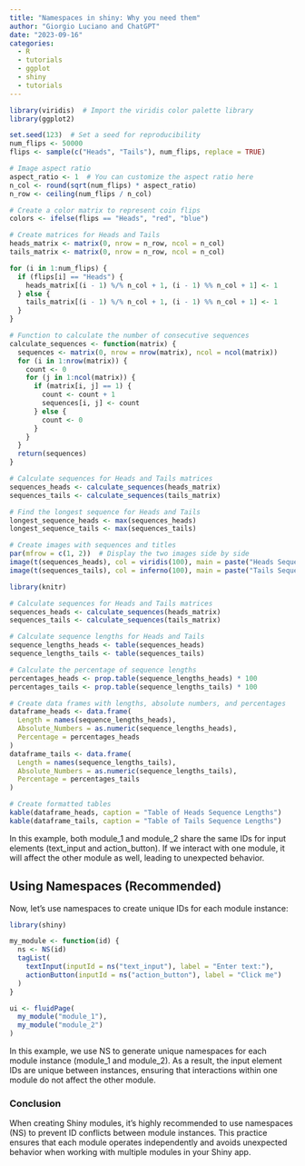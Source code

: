 ```yaml
---
title: "Namespaces in shiny: Why you need them"
author: "Giorgio Luciano and ChatGPT"
date: "2023-09-16"
categories: 
  - R
  - tutorials
  - ggplot
  - shiny
  - tutorials
---
```


```r
library(viridis)  # Import the viridis color palette library
library(ggplot2)

set.seed(123)  # Set a seed for reproducibility
num_flips <- 50000
flips <- sample(c("Heads", "Tails"), num_flips, replace = TRUE)

# Image aspect ratio
aspect_ratio <- 1  # You can customize the aspect ratio here
n_col <- round(sqrt(num_flips) * aspect_ratio)
n_row <- ceiling(num_flips / n_col)

# Create a color matrix to represent coin flips
colors <- ifelse(flips == "Heads", "red", "blue")

# Create matrices for Heads and Tails
heads_matrix <- matrix(0, nrow = n_row, ncol = n_col)
tails_matrix <- matrix(0, nrow = n_row, ncol = n_col)

for (i in 1:num_flips) {
  if (flips[i] == "Heads") {
    heads_matrix[(i - 1) %/% n_col + 1, (i - 1) %% n_col + 1] <- 1
  } else {
    tails_matrix[(i - 1) %/% n_col + 1, (i - 1) %% n_col + 1] <- 1
  }
}

# Function to calculate the number of consecutive sequences
calculate_sequences <- function(matrix) {
  sequences <- matrix(0, nrow = nrow(matrix), ncol = ncol(matrix))
  for (i in 1:nrow(matrix)) {
    count <- 0
    for (j in 1:ncol(matrix)) {
      if (matrix[i, j] == 1) {
        count <- count + 1
        sequences[i, j] <- count
      } else {
        count <- 0
      }
    }
  }
  return(sequences)
}

# Calculate sequences for Heads and Tails matrices
sequences_heads <- calculate_sequences(heads_matrix)
sequences_tails <- calculate_sequences(tails_matrix)

# Find the longest sequence for Heads and Tails
longest_sequence_heads <- max(sequences_heads)
longest_sequence_tails <- max(sequences_tails)

# Create images with sequences and titles
par(mfrow = c(1, 2))  # Display the two images side by side
image(t(sequences_heads), col = viridis(100), main = paste("Heads Sequences (Max:", longest_sequence_heads, ")"), xaxt = "n", yaxt = "n")
image(t(sequences_tails), col = inferno(100), main = paste("Tails Sequences (Max:", longest_sequence_tails, ")"), xaxt = "n", yaxt = "n")

library(knitr)

# Calculate sequences for Heads and Tails matrices
sequences_heads <- calculate_sequences(heads_matrix)
sequences_tails <- calculate_sequences(tails_matrix)

# Calculate sequence lengths for Heads and Tails
sequence_lengths_heads <- table(sequences_heads)
sequence_lengths_tails <- table(sequences_tails)

# Calculate the percentage of sequence lengths
percentages_heads <- prop.table(sequence_lengths_heads) * 100
percentages_tails <- prop.table(sequence_lengths_tails) * 100

# Create data frames with lengths, absolute numbers, and percentages
dataframe_heads <- data.frame(
  Length = names(sequence_lengths_heads),
  Absolute_Numbers = as.numeric(sequence_lengths_heads),
  Percentage = percentages_heads
)
dataframe_tails <- data.frame(
  Length = names(sequence_lengths_tails),
  Absolute_Numbers = as.numeric(sequence_lengths_tails),
  Percentage = percentages_tails
)

# Create formatted tables
kable(dataframe_heads, caption = "Table of Heads Sequence Lengths")
kable(dataframe_tails, caption = "Table of Tails Sequence Lengths")

```

In this example, both module_1 and module_2 share the same IDs for input elements (text_input and action_button). If we interact with one module, it will affect the other module as well, leading to unexpected behavior.

## Using Namespaces (Recommended)

Now, let's use namespaces to create unique IDs for each module instance:

```r
library(shiny)

my_module <- function(id) {
  ns <- NS(id)
  tagList(
    textInput(inputId = ns("text_input"), label = "Enter text:"),
    actionButton(inputId = ns("action_button"), label = "Click me")
  )
}

ui <- fluidPage(
  my_module("module_1"),
  my_module("module_2")
)
```

In this example, we use NS to generate unique namespaces for each module instance (module_1 and module_2). As a result, the input element IDs are unique between instances, ensuring that interactions within one module do not affect the other module.

### Conclusion

When creating Shiny modules, it's highly recommended to use namespaces (NS) to prevent ID conflicts between module instances. This practice ensures that each module operates independently and avoids unexpected behavior when working with multiple modules in your Shiny app.
